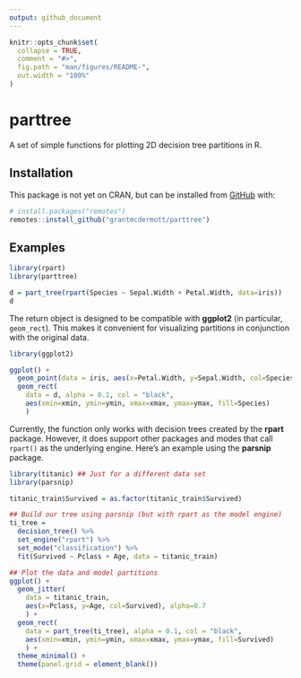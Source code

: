 ```yaml
---
output: github_document
---
```


<!-- README.md is generated from README.Rmd. Please edit that file -->

```r
knitr::opts_chunk$set(
  collapse = TRUE,
  comment = "#>",
  fig.path = "man/figures/README-",
  out.width = "100%"
)
```

# parttree

<!-- badges: start -->
<!-- badges: end -->

A set of simple functions for plotting 2D decision tree partitions in R.

## Installation

This package is not yet on CRAN, but can be installed from [GitHub](https://github.com/) with:

``` r
# install.packages("remotes")
remotes::install_github("grantmcdermott/parttree")
```
## Examples

```r
library(rpart)
library(parttree)

d = part_tree(rpart(Species ~ Sepal.Width + Petal.Width, data=iris))
d
```

The return object is designed to be compatible with **ggplot2** (in particular, `geom_rect`). This makes it convenient for visualizing partitions in conjunction with the original data.

```r
library(ggplot2)

ggplot() +
  geom_point(data = iris, aes(x=Petal.Width, y=Sepal.Width, col=Species)) +
  geom_rect(
    data = d, alpha = 0.1, col = "black",
    aes(xmin=xmin, ymin=ymin, xmax=xmax, ymax=ymax, fill=Species)
    ) 
```

Currently, the function only works with decision trees created by the **rpart** package. However, it does support other packages and modes that call `rpart()` as the underlying engine. Here's an example using the **parsnip** package. 

```r
library(titanic) ## Just for a different data set
library(parsnip)

titanic_train$Survived = as.factor(titanic_train$Survived)

## Build our tree using parsnip (but with rpart as the model engine)
ti_tree =
  decision_tree() %>%
  set_engine("rpart") %>%
  set_mode("classification") %>%
  fit(Survived ~ Pclass + Age, data = titanic_train)

## Plot the data and model partitions
ggplot() +
  geom_jitter(
    data = titanic_train,
    aes(x=Pclass, y=Age, col=Survived), alpha=0.7
    ) +
  geom_rect(
    data = part_tree(ti_tree), alpha = 0.1, col = "black",
    aes(xmin=xmin, ymin=ymin, xmax=xmax, ymax=ymax, fill=Survived)
    ) +
  theme_minimal() +
  theme(panel.grid = element_blank())
```


